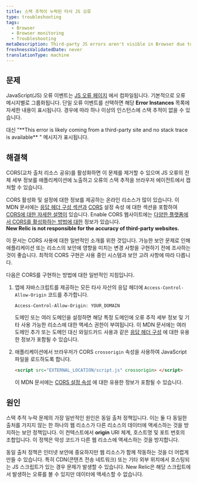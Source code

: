 ```yaml
---
title: 스택 추적이 누락된 타사 JS 오류
type: troubleshooting
tags:
  - Browser
  - Browser monitoring
  - Troubleshooting
metaDescription: Third-party JS errors aren't visible in Browser due to the same origin policy. Use cross-origin resource sharing (CORS) to solve this problem.
freshnessValidatedDate: never
translationType: machine
---
```


## 문제

JavaScript(JS) 오류 이벤트는 [<InlinePopover type="browser"/>JS 오류 페이지](/docs/browser/new-relic-browser/browser-pro-features/javascript-errors-page-examining-errors-over-time) 에서 컴파일됩니다. 기본적으로 오류 메시지별로 그룹화됩니다. 단일 오류 이벤트를 선택하면 해당 <DNT>**Error Instances**</DNT> 목록에 자세한 내용이 표시됩니다. 경우에 따라 하나 이상의 인스턴스에 스택 추적이 없을 수 있습니다.

<Callout variant="tip">
  대신 "<DNT>**This error is likely coming from a third-party site and no stack trace is available**</DNT> " 메시지가 표시됩니다.
</Callout>

## 해결책

CORS(교차 출처 리소스 공유)를 활성화하면 이 문제를 제거할 수 있으며 JS 오류의 전체 세부 정보를 애플리케이션에 노출하고 오류의 스택 추적을 브라우저 에이전트에서 캡처할 수 있습니다.

CORS 활성화 및 설정에 대한 정보를 제공하는 온라인 리소스가 많이 있습니다. 이 MDN 문서에는 [응답 헤더 구성 섹션과](https://developer.mozilla.org/en-US/docs/Web/HTTP/CORS#The_HTTP_response_headers) [CORS](https://developer.mozilla.org/en-US/docs/Web/HTML/CORS_settings_attributes) 설정 속성 에 대한 섹션을 포함하여 [CORS에 대한 자세한 설명이](https://developer.mozilla.org/en-US/docs/Web/HTTP/CORS) 있습니다. Enable CORS 웹사이트에는 [다양한 플랫폼에서 CORS를 활성화하는 방법에 대한](http://enable-cors.org/server.html) 정보가 있습니다.  
<DNT>**New Relic is not responsible for the accuracy of third-party websites.**</DNT>

<Callout variant="caution">
  이 문서는 CORS 사용에 대한 일반적인 소개를 위한 것입니다. 가능한 보안 문제로 인해 애플리케이션 또는 리소스의 보안에 영향을 미치는 변경 사항을 구현하기 전에 조사하는 것이 좋습니다. 최적의 CORS 구현은 사용 중인 시스템과 보안 고려 사항에 따라 다릅니다.
</Callout>

다음은 CORS를 구현하는 방법에 대한 일반적인 지침입니다.

1. 앱에 자바스크립트를 제공하는 모든 타사 자산의 응답 헤더에 `Access-Control-Allow-Origin` 코드를 추가합니다.

   ```
   Access-Control-Allow-Origin: YOUR_DOMAIN
   ```

   도메인 또는 여러 도메인을 설정하면 해당 특정 도메인에 오류 추적 세부 정보 및 기타 사용 가능한 리소스에 대한 액세스 권한이 부여됩니다. 이 MDN 문서에는 여러 도메인 추가 또는 도메인 대신 와일드카드 사용과 같은 [응답 헤더 구성](https://developer.mozilla.org/en-US/docs/Web/HTTP/CORS#The_HTTP_response_headers) 에 대한 유용한 정보가 포함될 수 있습니다.

2. 애플리케이션에서 브라우저가 CORS `crossorigin` 속성을 사용하여 JavaScript 파일을 로드하도록 합니다.

   ```html
   <script src="EXTERNAL_LOCATION/script.js" crossorigin> </script>
   ```

   이 MDN 문서에는 [CORS 설정 속성](https://developer.mozilla.org/en-US/docs/Web/HTML/CORS_settings_attributes) 에 대한 유용한 정보가 포함될 수 있습니다.

## 원인

스택 추적 누락 문제의 가장 일반적인 원인은 동일 출처 정책입니다. 이는 둘 다 동일한 출처를 가지지 않는 한 하나의 웹 리소스가 다른 리소스의 데이터에 액세스하는 것을 방지하는 보안 정책입니다. 이 컨텍스트에서 <DNT>**origin**</DNT> URI 체계, 호스트명 및 포트 번호의 조합입니다. 이 정책은 악성 코드가 다른 웹 리소스에 액세스하는 것을 방지합니다.

동일 출처 정책은 인터넷 보안에 중요하지만 웹 리소스가 함께 작동하는 것을 더 어렵게 만들 수 있습니다. 특히 CDN(콘텐츠 전송 네트워크) 또는 기타 외부 위치에서 호스팅되는 JS 스크립트가 있는 경우 문제가 발생할 수 있습니다. New Relic은 해당 스크립트에서 발생하는 오류를 볼 수 있지만 데이터에 액세스할 수 없습니다.
